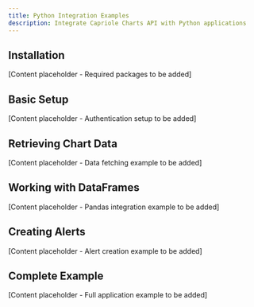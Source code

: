 ```yaml
---
title: Python Integration Examples
description: Integrate Capriole Charts API with Python applications
---
```


## Installation

[Content placeholder - Required packages to be added]

## Basic Setup

[Content placeholder - Authentication setup to be added]

## Retrieving Chart Data

[Content placeholder - Data fetching example to be added]

## Working with DataFrames

[Content placeholder - Pandas integration example to be added]

## Creating Alerts

[Content placeholder - Alert creation example to be added]

## Complete Example

[Content placeholder - Full application example to be added]


